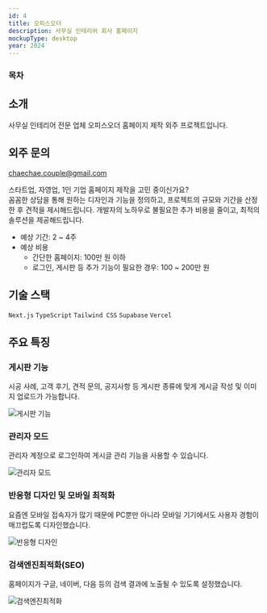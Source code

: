 ```yaml
---
id: 4
title: 오피스오더
description: 사무실 인테리어 회사 홈페이지
mockupType: desktop
year: 2024
---
```


### 목차

## 소개

<Link url="https://office-order.kr" />

사무실 인테리어 전문 업체 오피스오더 홈페이지 제작 외주 프로젝트입니다.

## 외주 문의

<Callout emoji="📌">chaechae.couple@gmail.com</Callout>

스타트업, 자영업, 1인 기업 홈페이지 제작을 고민 중이신가요?  
꼼꼼한 상담을 통해 원하는 디자인과 기능을 정의하고, 프로젝트의 규모와 기간을 산정한 후 견적을 제시해드립니다. 개발자의 노하우로 불필요한 추가 비용을
줄이고, 최적의 솔루션을 제공해드립니다.

- 예상 기간: 2 ~ 4주
- 예상 비용
  - 간단한 홈페이지: 100만 원 이하
  - 로그인, 게시판 등 추가 기능이 필요한 경우: 100 ~ 200만 원

## 기술 스택

`Next.js` `TypeScript` `Tailwind CSS` `Supabase` `Vercel`

## 주요 특징

### 게시판 기능

시공 사례, 고객 후기, 견적 문의, 공지사항 등 게시판 종류에 맞게 게시글 작성 및 이미지 업로드가 가능합니다.

<Image
  path="/projects/office-order"
  src="/01.webp"
  alt="게시판 기능"
  className="rounded-2xl border-2 border-slate-50"
/>

### 관리자 모드

관리자 계정으로 로그인하여 게시글 관리 기능을 사용할 수 있습니다.

<Image
  path="/projects/office-order"
  src="/02.webp"
  alt="관리자 모드"
  className="rounded-2xl border-2 border-slate-50"
/>

### 반응형 디자인 및 모바일 최적화

요즘엔 모바일 접속자가 많기 때문에 PC뿐만 아니라 모바일 기기에서도 사용자 경험이 매끄럽도록 디자인했습니다.

<Image path="/projects/office-order" src="/03.png" alt="반응형 디자인" />

### 검색엔진최적화(SEO)

홈페이지가 구글, 네이버, 다음 등의 검색 결과에 노출될 수 있도록 설정했습니다.

<Image path="/projects/office-order" src="/04.png" alt="검색엔진최적화" />
